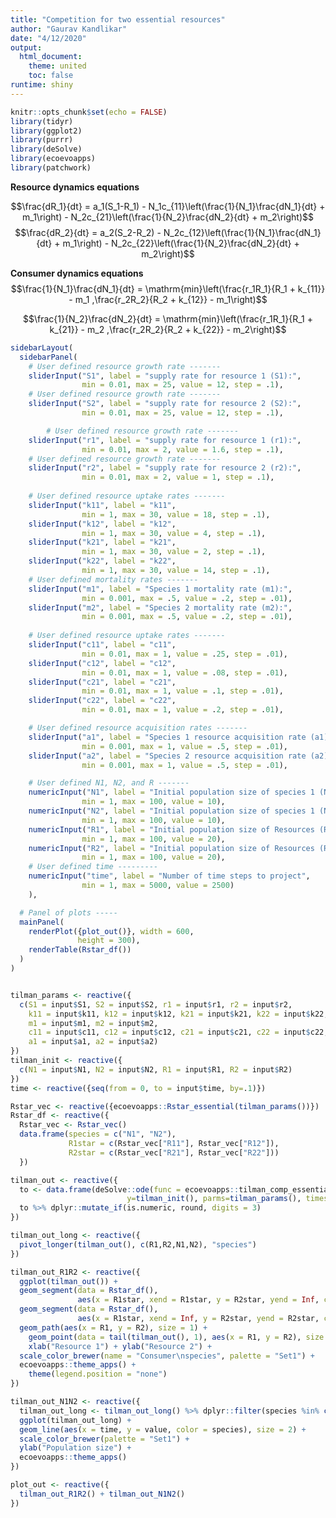 ```yaml
---
title: "Competition for two essential resources"
author: "Gaurav Kandlikar"
date: "4/12/2020"
output:
  html_document:
    theme: united
    toc: false
runtime: shiny
---
```


```r
knitr::opts_chunk$set(echo = FALSE)
library(tidyr)
library(ggplot2)
library(purrr)
library(deSolve)
library(ecoevoapps)
library(patchwork)
```

**Resource dynamics equations**  

$$\frac{dR_1}{dt} = a_1(S_1-R_1) - N_1c_{11}\left(\frac{1}{N_1}\frac{dN_1}{dt} + m_1\right) -  N_2c_{21}\left(\frac{1}{N_2}\frac{dN_2}{dt} + m_2\right)$$
$$\frac{dR_2}{dt} = a_2(S_2-R_2) - N_2c_{12}\left(\frac{1}{N_1}\frac{dN_1}{dt} + m_1\right) -  N_2c_{22}\left(\frac{1}{N_2}\frac{dN_2}{dt} + m_2\right)$$

**Consumer dynamics equations**  
$$\frac{1}{N_1}\frac{dN_1}{dt} = \mathrm{min}\left(\frac{r_1R_1}{R_1 + k_{11}} - m_1 ,\frac{r_2R_2}{R_2 + k_{12}} - m_1\right)$$

$$\frac{1}{N_2}\frac{dN_2}{dt} = \mathrm{min}\left(\frac{r_1R_1}{R_1 + k_{21}} - m_2 ,\frac{r_2R_2}{R_2 + k_{22}} - m_2\right)$$



```r
sidebarLayout(
  sidebarPanel(
    # User defined resource growth rate -------
    sliderInput("S1", label = "supply rate for resource 1 (S1):",
                min = 0.01, max = 25, value = 12, step = .1),
    # User defined resource growth rate -------
    sliderInput("S2", label = "supply rate for resource 2 (S2):",
                min = 0.01, max = 25, value = 12, step = .1),

        # User defined resource growth rate -------
    sliderInput("r1", label = "supply rate for resource 1 (r1):",
                min = 0.01, max = 2, value = 1.6, step = .1),
    # User defined resource growth rate -------
    sliderInput("r2", label = "supply rate for resource 2 (r2):",
                min = 0.01, max = 2, value = 1, step = .1),
    
    # User defined resource uptake rates -------
    sliderInput("k11", label = "k11",
                min = 1, max = 30, value = 18, step = .1),
    sliderInput("k12", label = "k12",
                min = 1, max = 30, value = 4, step = .1),
    sliderInput("k21", label = "k21",
                min = 1, max = 30, value = 2, step = .1),
    sliderInput("k22", label = "k22",
                min = 1, max = 30, value = 14, step = .1),
    # User defined mortality rates -------
    sliderInput("m1", label = "Species 1 mortality rate (m1):",
                min = 0.001, max = .5, value = .2, step = .01),
    sliderInput("m2", label = "Species 2 mortality rate (m2):",
                min = 0.001, max = .5, value = .2, step = .01),
    
    # User defined resource uptake rates -------
    sliderInput("c11", label = "c11",
                min = 0.01, max = 1, value = .25, step = .01),
    sliderInput("c12", label = "c12",
                min = 0.01, max = 1, value = .08, step = .01),
    sliderInput("c21", label = "c21",
                min = 0.01, max = 1, value = .1, step = .01),
    sliderInput("c22", label = "c22",
                min = 0.01, max = 1, value = .2, step = .01),

    # User defined resource acquisition rates -------
    sliderInput("a1", label = "Species 1 resource acquisition rate (a1):",
                min = 0.001, max = 1, value = .5, step = .01),
    sliderInput("a2", label = "Species 2 resource acquisition rate (a2):",
                min = 0.001, max = 1, value = .5, step = .01),

    # User defined N1, N2, and R -------
    numericInput("N1", label = "Initial population size of species 1 (N1)",
                min = 1, max = 100, value = 10),
    numericInput("N2", label = "Initial population size of species 1 (N2)",
                min = 1, max = 100, value = 10),
    numericInput("R1", label = "Initial population size of Resources (R1)",
                min = 1, max = 100, value = 20),
    numericInput("R2", label = "Initial population size of Resources (R2)",
                min = 1, max = 100, value = 20),
    # User defined time ---------
    numericInput("time", label = "Number of time steps to project",
                min = 1, max = 5000, value = 2500)
    ),

  # Panel of plots -----
  mainPanel(
    renderPlot({plot_out()}, width = 600,
               height = 300),
    renderTable(Rstar_df())
  )
)


tilman_params <- reactive({
  c(S1 = input$S1, S2 = input$S2, r1 = input$r1, r2 = input$r2,
    k11 = input$k11, k12 = input$k12, k21 = input$k21, k22 = input$k22,
    m1 = input$m1, m2 = input$m2,
    c11 = input$c11, c12 = input$c12, c21 = input$c21, c22 = input$c22,
    a1 = input$a1, a2 = input$a2)
})
tilman_init <- reactive({
  c(N1 = input$N1, N2 = input$N2, R1 = input$R1, R2 = input$R2)
})
time <- reactive({seq(from = 0, to = input$time, by=.1)})

Rstar_vec <- reactive({ecoevoapps::Rstar_essential(tilman_params())})
Rstar_df <- reactive({
  Rstar_vec <- Rstar_vec()
  data.frame(species = c("N1", "N2"),
             R1star = c(Rstar_vec["R11"], Rstar_vec["R12"]),
             R2star = c(Rstar_vec["R21"], Rstar_vec["R22"]))
  })

tilman_out <- reactive({
  to <- data.frame(deSolve::ode(func = ecoevoapps::tilman_comp_essential,
                          y=tilman_init(), parms=tilman_params(), times = time()))
  to %>% dplyr::mutate_if(is.numeric, round, digits = 3)
})

tilman_out_long <- reactive({
  pivot_longer(tilman_out(), c(R1,R2,N1,N2), "species")
})

tilman_out_R1R2 <- reactive({
  ggplot(tilman_out()) +
  geom_segment(data = Rstar_df(), 
               aes(x = R1star, xend = R1star, y = R2star, yend = Inf, color = species), size = 1.5) +
  geom_segment(data = Rstar_df(), 
               aes(x = R1star, xend = Inf, y = R2star, yend = R2star, color = species), size = 1.5) +
  geom_path(aes(x = R1, y = R2), size = 1) +
    geom_point(data = tail(tilman_out(), 1), aes(x = R1, y = R2), size = 4, stroke = 2, shape = 21) + 
    xlab("Resource 1") + ylab("Resource 2") + 
  scale_color_brewer(name = "Consumer\nspecies", palette = "Set1") +
  ecoevoapps::theme_apps() +
    theme(legend.position = "none")
})

tilman_out_N1N2 <- reactive({
  tilman_out_long <- tilman_out_long() %>% dplyr::filter(species %in% c("N1", "N2"))
  ggplot(tilman_out_long) +
  geom_line(aes(x = time, y = value, color = species), size = 2) +
  scale_color_brewer(palette = "Set1") +
  ylab("Population size") +
  ecoevoapps::theme_apps()
})

plot_out <- reactive({
  tilman_out_R1R2() + tilman_out_N1N2()
})


```
